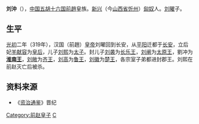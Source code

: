 '''刘沖'''（{{bd|？||？||catIdx=L}}），[[中国|中国]][[五胡十六国|五胡十六国]][[前趙|前趙]]皇族。[[新興郡_(建安)|新兴]]（今[[山西省|山西省]][[忻州|忻州]]）[[匈奴|匈奴]]人。[[刘曜|刘曜]]子。
== 生平 ==
[[光初|光初]]二年（319年），汉国（前趙）[[皇帝|皇帝]]刘曜回到长安，从[[平阳|平阳]]迁都于[[长安|长安]]，立后妃[[羊献容|羊献容]]为[[皇后|皇后]]，儿子[[刘熙|刘熙]]为[[太子|太子]]。封儿子[[刘袭_(前赵)|刘袭]]为[[长乐王|长乐王]]，[[刘阐_(前赵)|刘阐]]为[[太原王|太原王]]，劉冲为'''[[淮南王|淮南王]]'''，[[劉敞_(前趙)|刘敞]]为[[齐王|齐王]]，[[劉高_(前趙)|刘高]]为[[鲁王|鲁王]]，[[劉徽_(前趙)|刘徽]]为[[楚王|楚王]]，各宗室子弟都进封郡王。刘熙在前赵灭亡后被杀。

==资料来源==
*《[[资治通鉴|资治通鉴]]》晋纪

[[Category:前赵皇子|Category:前赵皇子]]
[[Category:劉姓|C]]